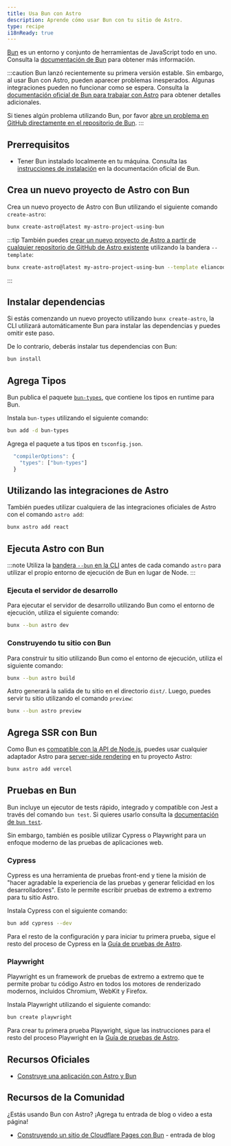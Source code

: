 ```yaml
---
title: Usa Bun con Astro
description: Aprende cómo usar Bun con tu sitio de Astro.
type: recipe
i18nReady: true
---
```


[Bun](https://bun.sh/) es un entorno y conjunto de herramientas de JavaScript todo en uno. Consulta la [documentación de Bun](https://bun.sh/docs) para obtener más información.

:::caution
Bun lanzó recientemente su primera versión estable. Sin embargo, al usar Bun con Astro, pueden aparecer problemas inesperados. Algunas integraciones pueden no funcionar como se espera. Consulta la [documentación oficial de Bun para trabajar con Astro](https://bun.sh/guides/ecosystem/astro) para obtener detalles adicionales.

Si tienes algún problema utilizando Bun, por favor [abre un problema en GitHub directamente en el repositorio de Bun](https://github.com/oven-sh/bun/issues/new/choose).
:::

## Prerrequisitos

- Tener Bun instalado localmente en tu máquina. Consulta las [instrucciones de instalación](https://bun.sh/docs/installation) en la documentación oficial de Bun.

## Crea un nuevo proyecto de Astro con Bun

Crea un nuevo proyecto de Astro con Bun utilizando el siguiente comando `create-astro`:

```bash
bunx create-astro@latest my-astro-project-using-bun
```

:::tip
También puedes [crear un nuevo proyecto de Astro a partir de cualquier repositorio de GitHub de Astro existente](/es/install/auto/#plantillas-de-inicio) utilizando la bandera `--template`:
```bash
bunx create-astro@latest my-astro-project-using-bun --template eliancodes/brutal
```
:::

## Instalar dependencias

Si estás comenzando un nuevo proyecto utilizando `bunx create-astro`, la CLI utilizará automáticamente Bun para instalar las dependencias y puedes omitir este paso.

De lo contrario, deberás instalar tus dependencias con Bun:

```bash
bun install
```

## Agrega Tipos

Bun publica el paquete [`bun-types`](https://www.npmjs.com/package/bun-types), que contiene los tipos en runtime para Bun.

Instala `bun-types` utilizando el siguiente comando:

```sh
bun add -d bun-types
```

Agrega el paquete a tus tipos en `tsconfig.json`.

```ts title="tsconfig.json"
  "compilerOptions": {
    "types": ["bun-types"]
  }
```

## Utilizando las integraciones de Astro

También puedes utilizar cualquiera de las integraciones oficiales de Astro con el comando `astro add`:

```bash
bunx astro add react
```

## Ejecuta Astro con Bun

:::note
Utiliza la [bandera `--bun` en la CLI](https://bun.sh/docs/cli/bunx#shebangs) antes de cada comando `astro` para utilizar el propio entorno de ejecución de Bun en lugar de Node.
:::

### Ejecuta el servidor de desarrollo

Para ejecutar el servidor de desarrollo utilizando Bun como el entorno de ejecución, utiliza el siguiente comando:

```bash
bunx --bun astro dev
```

### Construyendo tu sitio con Bun

Para construir tu sitio utilizando Bun como el entorno de ejecución, utiliza el siguiente comando:

```bash
bunx --bun astro build
```

Astro generará la salida de tu sitio en el directorio `dist/`. Luego, puedes servir tu sitio utilizando el comando `preview`:

```bash
bunx --bun astro preview
```

## Agrega SSR con Bun

Como Bun es [compatible con la API de Node.js](https://bun.sh/docs/runtime/nodejs-apis), puedes usar cualquier adaptador Astro para [server-side rendering](/es/guides/server-side-rendering/) en tu proyecto Astro:

```bash
bunx astro add vercel
```


## Pruebas en Bun

Bun incluye un ejecutor de tests rápido, integrado y compatible con Jest a través del comando `bun test`. Si quieres usarlo consulta la [documentación de `bun test`](https://bun.sh/docs/cli/test).

Sin embargo, también es posible utilizar Cypress o Playwright para un enfoque moderno de las pruebas de aplicaciones web.

### Cypress

Cypress es una herramienta de pruebas front-end y tiene la misión de "hacer agradable la experiencia de las pruebas y generar felicidad en los desarrolladores". Esto le permite escribir pruebas de extremo a extremo para tu sitio Astro.

Instala Cypress con el siguiente comando:

```bash
bun add cypress --dev
```

Para el resto de la configuración y para iniciar tu primera prueba, sigue el resto del proceso de Cypress en la [Guía de pruebas de Astro](/es/guides/testing/#configuración).

### Playwright

Playwright es un framework de pruebas de extremo a extremo que te permite probar tu código Astro en todos los motores de renderizado modernos, incluidos Chromium, WebKit y Firefox.

Instala Playwright utilizando el siguiente comando:

```bash
bun create playwright
```

Para crear tu primera prueba Playwright, sigue las instrucciones para el resto del proceso Playwright en la [Guía de pruebas de Astro](/es/guides/testing/#cree-su-primer-test-con-playwright).

## Recursos Oficiales

- [Construye una aplicación con Astro y Bun](https://bun.sh/guides/ecosystem/astro)

## Recursos de la Comunidad

¿Estás usando Bun con Astro? ¡Agrega tu entrada de blog o video a esta página!

- [Construyendo un sitio de Cloudflare Pages con Bun](https://blog.otterlord.dev/posts/hello-from-bun/) - entrada de blog
